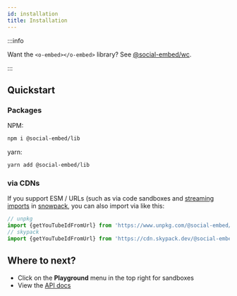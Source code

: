 ```yaml
---
id: installation
title: Installation
---
```


:::info

Want the `<o-embed></o-embed>` library? See [@social-embed/wc](../wc/index.mdx).

:::

## Quickstart

### Packages

NPM:

```bash
npm i @social-embed/lib
```

yarn:

```bash
yarn add @social-embed/lib
```

### via CDNs

If you support ESM / URLs (such as via code sandboxes and [streaming imports] in [snowpack], you can also import via like this:

```typescript
// unpkg
import {getYouTubeIdFromUrl} from 'https://www.unpkg.com/@social-embed/lib?module';
// skypack
import {getYouTubeIdFromUrl} from 'https://cdn.skypack.dev/@social-embed/lib';
```

[streaming imports]: https://www.snowpack.dev/guides/streaming-imports
[snowpack]: https://www.snowpack.dev

## Where to next?

- Click on the **Playground** menu in the top right for sandboxes
- View the [API docs](./api/index.md)
